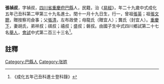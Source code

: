 {{明清人物信息框
| 姓名 = 張禎叔
| 原名 =
| 圖片名稱= 
| 圖片大小 =
| 圖片說明 = 
| 最高職務 =
| 國家 = 大明 
| 爵位 =
| 籍貫 = [[四川省|四川省]][[重慶府|重慶府]][[巴縣_(重慶)|巴縣]]
| 族裔 = 
| 旗籍 = 
| 字號 = 
| 諡號 =
| 出生日期 = 閏十一月十九日
| 出生地點 =
| 逝世日期 = 
| 逝世地點 =
| 墓葬 =
| 配偶 = 胡氏
| 親屬 = 曾祖[[張英|張英]]，祖[[張文聰|張文聰]]，父[[張清|張清]]，母龍氏（贈宜人）；龔氏（封宜人）
| 出身 =
* 成化五年己丑科進士
| 經歷 =
| 著作 =  
*
*
*
}}
'''張禎叔'''{{BD|1441年||1500年||}}，字禎叔，[[四川省|四川省]][[重慶府|重慶府]][[巴縣_(重慶)|巴縣]]人，民籍，治《[[易經|易經]]》，年二十九歲中式成化五年己丑科第二甲第三十九名進士。閏十一月十九日生，行一，曾祖[[張英|張英]]；祖[[張文聰|張文聰]]，贈按察司僉事；父[[張清|張清]]，左布政使；母龍氏（贈宜人）；龔氏（封宜人）。[[重慶下|重慶下]]，妻胡氏，弟祥叔；祺叔；禧叔；盛叔；磐叔。由國子生中式四川鄉試第二十七名[[舉人|舉人]]，[[會試|會試]]中式第二百三十三名<ref>《成化五年己丑科進士登科錄》</ref>。
==註釋==
{{reflist}}
{{明朝人物小作品}}
{{成化五年己丑科殿试金榜}}
{{Authority control}}
{{DEFAULTSORT:Z}}
[[Category:巴縣人|Category:巴縣人]]
[[Category:张姓|Category:张姓]]